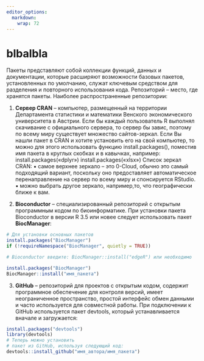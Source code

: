 ```yaml
---
editor_options: 
  markdown: 
    wrap: 72
---
```


# blbalbla

Пакеты представляют собой коллекции функций, данных и документации,
которые расширяют возможности базовых пакетов, установленных по
умолчанию, служат ключевым средством для разделения и повторного
использования кода. Репозиторий -- место, где хранятся пакеты. Наиболее
распространенные репозитории:

1)  **Сервер CRAN** -- компьютер, размещенный на территории Департамента
    статистики и математики Венского экономического университета в
    Австрии. Если бы каждый пользователь R выполнял скачивание с
    официального сервера, то сервер бы завис, поэтому по всему миру
    существует множество сайтов-зеркал. Если Вы нашли пакет в CRAN и
    хотите установить его на свой компьютер, то можно для этого
    использовать функцию install.packages(), поместив имя пакета в
    круглых скобках и в кавычках, например: install.packages(«dplyr»)
    install.packages(«xlsx») Список зеркал CRAN: ▪ самое верхнее зеркало
    -- это 0-Cloud, обычно это самый подходящий вариант, поскольку оно
    предоставляет автоматическое перенаправление на сервер по всему миру
    и спонсируется RStudio. ▪ можно выбрать другое зеркало, например,то,
    что географически ближе к вам.

2)  **Bioconductor** -- специализированный репозиторий с открытым
    программным кодом по биоинформатике. При установки пакета
    Bioconductor в версии R 3.5 или новее следует использовать пакет
    **BiocManager**:

```r
# Для установки основных пакетов
install.packages("BiocManager") 
if (!requireNamespace("BiocManager", quietly = TRUE))

# Bioconductor введите: BiocManager::install("edgeR") или необходимо

install.packages("BiocManager") 
BiocManager::install("имя_пакета")

```

3)  **GitHub** -- репозиторий для проектов с открытым кодом, содержит
    программное обеспечение для контроля версий, имеет неограниченное
    пространство, простой интерфейс обмен данными и часто используется
    для совместной работы. При подключении к GitHub используется пакет
    devtools, который устанавливается вначале и загружается:

```r
install.packages("devtools") 
library(devtools) 
# Теперь можно установить
# пакет из GitHub, используя следующий код:
devtools::install_github("имя_автора/имя_пакета")
```
